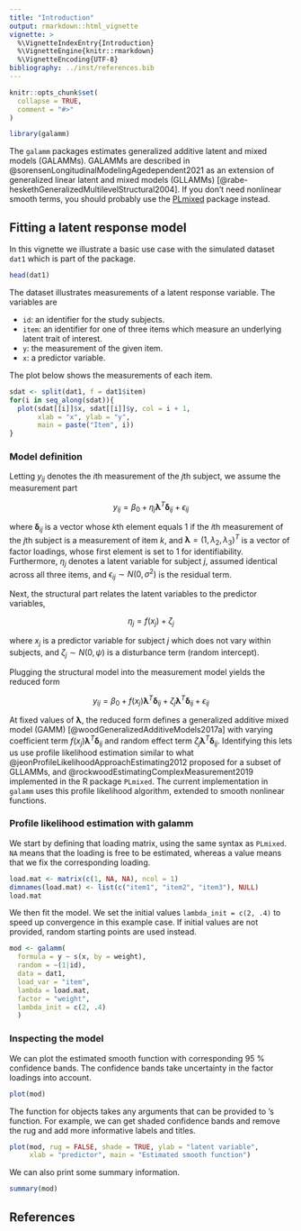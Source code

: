 ```yaml
---
title: "Introduction"
output: rmarkdown::html_vignette
vignette: >
  %\VignetteIndexEntry{Introduction}
  %\VignetteEngine{knitr::rmarkdown}
  %\VignetteEncoding{UTF-8}
bibliography: ../inst/references.bib
---
```


```r
knitr::opts_chunk$set(
  collapse = TRUE,
  comment = "#>"
)
```

```r
library(galamm)
```

The `galamm` packages estimates generalized additive latent and mixed models (GALAMMs). GALAMMs are described in @sorensenLongitudinalModelingAgedependent2021 as an extension of generalized linear latent and mixed models (GLLAMMs) [@rabe-heskethGeneralizedMultilevelStructural2004]. If you don't need nonlinear smooth terms, you should probably use the [PLmixed](https://cran.r-project.org/package=PLmixed) package instead.

## Fitting a latent response model

In this vignette we illustrate a basic use case with the simulated dataset `dat1` which is part of the package.

```r
head(dat1)
```

The dataset illustrates measurements of a latent response variable. The variables are

- `id`: an identifier for the study subjects.
- `item`: an identifier for one of three items which measure an underlying latent trait of interest.
- `y`: the measurement of the given item.
- `x`: a predictor variable.

The plot below shows the measurements of each item.

```r
sdat <- split(dat1, f = dat1$item)
for(i in seq_along(sdat)){
  plot(sdat[[i]]$x, sdat[[i]]$y, col = i + 1,
       xlab = "x", ylab = "y", 
       main = paste("Item", i))
}
```



### Model definition

Letting $y_{ij}$ denotes the $i$th measurement of the $j$th subject, we assume the measurement part

$$y_{ij} = \beta_{0} + \eta_{j} \boldsymbol{\lambda}^{T} \boldsymbol{\delta}_{ij}  + \epsilon_{ij}$$

where $\boldsymbol{\delta}_{ij}$ is a vector whose $k$th element equals 1 if the $i$th measurement of the $j$th subject is a measurement of item $k$, and $\boldsymbol{\lambda} = (1, \lambda_{2}, \lambda_{3})^{T}$ is a vector of factor loadings, whose first element is set to 1 for identifiability. Furthermore, $\eta_{j}$ denotes a latent variable for subject $j$, assumed identical across all three items, and $\epsilon_{ij} \sim N(0, \sigma^{2})$ is the residual term.

Next, the structural part relates the latent variables to the predictor variables,

$$\eta_{j} = f(x_{j}) + \zeta_{j}$$

where $x_{j}$ is a predictor variable for subject $j$ which does not vary within subjects, and $\zeta_{j} \sim N(0, \psi)$ is a disturbance term (random intercept).

Plugging the structural model into the measurement model yields the reduced form

$$y_{ij} = \beta_{0} + f(x_{j}) \boldsymbol{\lambda}^{T} \boldsymbol{\delta}_{ij} + \zeta_{j} \boldsymbol{\lambda}^{T} \boldsymbol{\delta}_{ij}  + \epsilon_{ij}$$

At fixed values of $\boldsymbol{\lambda}$, the reduced form defines a generalized additive mixed model (GAMM) [@woodGeneralizedAdditiveModels2017a] with varying coefficient term $f(x_{j}) \boldsymbol{\lambda}^{T} \boldsymbol{\delta}_{ij}$ and random effect term $\zeta_{j} \boldsymbol{\lambda}^{T} \boldsymbol{\delta}_{ij}$. Identifying this lets us use profile likelihood estimation similar to what @jeonProfileLikelihoodApproachEstimating2012 proposed for a subset of GLLAMMs, and @rockwoodEstimatingComplexMeasurement2019 implemented in the R package `PLmixed`. The current implementation in `galamm` uses this profile likelihood algorithm, extended to smooth nonlinear functions.

### Profile likelihood estimation with galamm

We start by defining that loading matrix, using the same syntax as `PLmixed`. `NA` means that the loading is free to be estimated, whereas a value means that we fix the corresponding loading.

```r
load.mat <- matrix(c(1, NA, NA), ncol = 1)
dimnames(load.mat) <- list(c("item1", "item2", "item3"), NULL)
load.mat
```

We then fit the model. We set the initial values `lambda_init = c(2, .4)` to speed up convergence in this example case. If initial values are not provided, random starting points are used instead.

```r
mod <- galamm(
  formula = y ~ s(x, by = weight),
  random = ~(1|id),
  data = dat1,
  load_var = "item",
  lambda = load.mat,
  factor = "weight",
  lambda_init = c(2, .4)
  )
```


### Inspecting the model

We can plot the estimated smooth function with corresponding 95 % confidence bands. The confidence bands take uncertainty in the factor loadings into account.


```r
plot(mod)
```

The \verb!plot! function for \verb!galamm! objects takes any arguments that can be provided to \verb!mgcv!'s \verb!plot! function. For example, we can get shaded confidence bands and remove the rug and add more informative labels and titles.

```r
plot(mod, rug = FALSE, shade = TRUE, ylab = "latent variable", 
     xlab = "predictor", main = "Estimated smooth function")
```

We can also print some summary information.

```r
summary(mod)
```



## References
